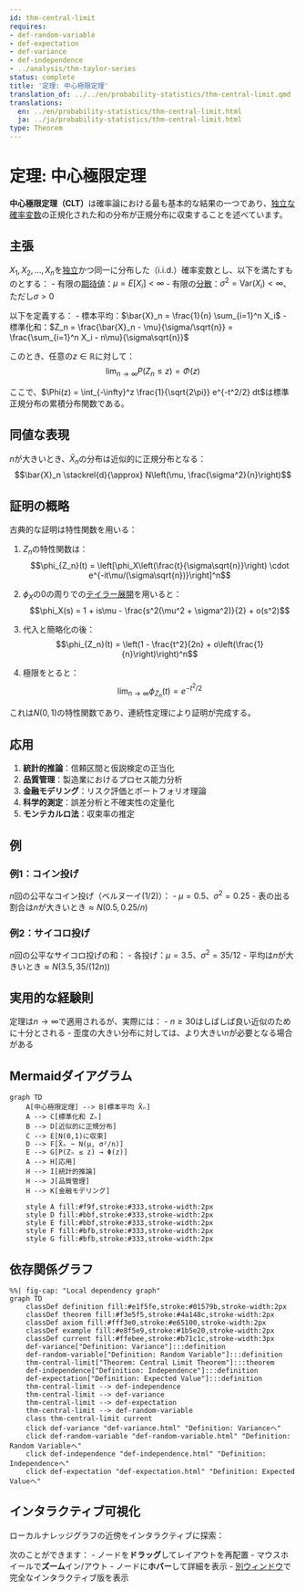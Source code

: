 ```yaml
---
id: thm-central-limit
requires:
- def-random-variable
- def-expectation
- def-variance
- def-independence
- ../analysis/thm-taylor-series
status: complete
title: '定理: 中心極限定理'
translation_of: ../../en/probability-statistics/thm-central-limit.qmd
translations:
  en: ../en/probability-statistics/thm-central-limit.html
  ja: ../ja/probability-statistics/thm-central-limit.html
type: Theorem
---
```


# 定理: 中心極限定理 {#thm-central-limit}

**中心極限定理（CLT）**は確率論における最も基本的な結果の一つであり、[独立な](def-independence.qmd)[確率変数](def-random-variable.qmd)の正規化された和の分布が正規分布に収束することを述べています。

## 主張

$X_1, X_2, \ldots, X_n$を[独立](def-independence.qmd)かつ同一に分布した（i.i.d.）確率変数とし、以下を満たすものとする：
- 有限の[期待値](def-expectation.qmd)：$\mu = E[X_i] < \infty$
- 有限の[分散](def-variance.qmd)：$\sigma^2 = \text{Var}(X_i) < \infty$、ただし$\sigma > 0$

以下を定義する：
- 標本平均：$\bar{X}_n = \frac{1}{n} \sum_{i=1}^n X_i$
- 標準化和：$Z_n = \frac{\bar{X}_n - \mu}{\sigma/\sqrt{n}} = \frac{\sum_{i=1}^n X_i - n\mu}{\sigma\sqrt{n}}$

このとき、任意の$z \in \mathbb{R}$に対して：
$$\lim_{n \to \infty} P(Z_n \leq z) = \Phi(z)$$

ここで、$\Phi(z) = \int_{-\infty}^z \frac{1}{\sqrt{2\pi}} e^{-t^2/2} dt$は標準正規分布の累積分布関数である。

## 同値な表現

$n$が大きいとき、$\bar{X}_n$の分布は近似的に正規分布となる：
$$\bar{X}_n \stackrel{d}{\approx} N\left(\mu, \frac{\sigma^2}{n}\right)$$

## 証明の概略

古典的な証明は特性関数を用いる：

1. $Z_n$の特性関数は：
   $$\phi_{Z_n}(t) = \left[\phi_X\left(\frac{t}{\sigma\sqrt{n}}\right) \cdot e^{-it\mu/(\sigma\sqrt{n})}\right]^n$$

2. $\phi_X$の0の周りでの[テイラー展開](../analysis/thm-taylor-series.qmd)を用いると：
   $$\phi_X(s) = 1 + is\mu - \frac{s^2(\mu^2 + \sigma^2)}{2} + o(s^2)$$

3. 代入と簡略化の後：
   $$\phi_{Z_n}(t) = \left(1 - \frac{t^2}{2n} + o\left(\frac{1}{n}\right)\right)^n$$

4. 極限をとると：
   $$\lim_{n \to \infty} \phi_{Z_n}(t) = e^{-t^2/2}$$

これは$N(0,1)$の特性関数であり、連続性定理により証明が完成する。

## 応用

1. **統計的推論**：信頼区間と仮説検定の正当化
2. **品質管理**：製造業におけるプロセス能力分析
3. **金融モデリング**：リスク評価とポートフォリオ理論
4. **科学的測定**：誤差分析と不確実性の定量化
5. **モンテカルロ法**：収束率の推定

## 例

### 例1：コイン投げ
$n$回の公平なコイン投げ（ベルヌーイ(1/2)）：
- $\mu = 0.5$、$\sigma^2 = 0.25$
- 表の出る割合は$n$が大きいとき$\approx N(0.5, 0.25/n)$

### 例2：サイコロ投げ
$n$回の公平なサイコロ投げの和：
- 各投げ：$\mu = 3.5$、$\sigma^2 = 35/12$
- 平均は$n$が大きいとき$\approx N(3.5, 35/(12n))$

## 実用的な経験則

定理は$n \to \infty$で適用されるが、実際には：
- $n \geq 30$はしばしば良い近似のために十分とされる
- 歪度の大きい分布に対しては、より大きい$n$が必要となる場合がある

## Mermaidダイアグラム

```mermaid
graph TD
    A[中心極限定理] --> B[標本平均 X̄ₙ]
    A --> C[標準化和 Zₙ]
    B --> D[近似的に正規分布]
    C --> E[N(0,1)に収束]
    D --> F[X̄ₙ ~ N(μ, σ²/n)]
    E --> G[P(Zₙ ≤ z) → Φ(z)]
    A --> H[応用]
    H --> I[統計的推論]
    H --> J[品質管理]
    H --> K[金融モデリング]

    style A fill:#f9f,stroke:#333,stroke-width:2px
    style D fill:#bbf,stroke:#333,stroke-width:2px
    style E fill:#bbf,stroke:#333,stroke-width:2px
    style F fill:#bfb,stroke:#333,stroke-width:2px
    style G fill:#bfb,stroke:#333,stroke-width:2px
```

## 依存関係グラフ

```mermaid
%%| fig-cap: "Local dependency graph"
graph TD
    classDef definition fill:#e1f5fe,stroke:#01579b,stroke-width:2px
    classDef theorem fill:#f3e5f5,stroke:#4a148c,stroke-width:2px
    classDef axiom fill:#fff3e0,stroke:#e65100,stroke-width:2px
    classDef example fill:#e8f5e9,stroke:#1b5e20,stroke-width:2px
    classDef current fill:#ffebee,stroke:#b71c1c,stroke-width:3px
    def-variance["Definition: Variance"]:::definition
    def-random-variable["Definition: Random Variable"]:::definition
    thm-central-limit["Theorem: Central Limit Theorem"]:::theorem
    def-independence["Definition: Independence"]:::definition
    def-expectation["Definition: Expected Value"]:::definition
    thm-central-limit --> def-independence
    thm-central-limit --> def-variance
    thm-central-limit --> def-expectation
    thm-central-limit --> def-random-variable
    class thm-central-limit current
    click def-variance "def-variance.html" "Definition: Varianceへ"
    click def-random-variable "def-random-variable.html" "Definition: Random Variableへ"
    click def-independence "def-independence.html" "Definition: Independenceへ"
    click def-expectation "def-expectation.html" "Definition: Expected Valueへ"
```

## インタラクティブ可視化

ローカルナレッジグラフの近傍をインタラクティブに探索：

::: {.graph-viz data-id="thm-central-limit" data-width="700" data-height="500"}
:::

次のことができます：
- ノードを**ドラッグ**してレイアウトを再配置
- マウスホイールで**ズーム**イン/アウト
- ノードに**ホバー**して詳細を表示
- [別ウィンドウ](../../output/interactive/thm-central-limit.html){target="_blank"}で完全なインタラクティブ版を表示
